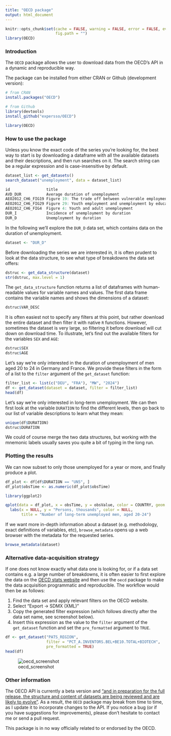 ```yaml
---
title: "OECD package"
output: html_document
---
```


```r
knitr::opts_chunk$set(cache = FALSE, warning = FALSE, error = FALSE, eval = TRUE,
                      fig.path = "")
library(OECD)
```

### Introduction

The `OECD` package allows the user to download data from the OECD's API in a
dynamic and reproducible way.

The package can be installed from either CRAN or Github (development version):

```r
# from CRAN
install.packages("OECD")

# from Github
library(devtools)
install_github("expersso/OECD")

library(OECD)
```

### How to use the package

Unless you know the exact code of the series you're looking for, the best way to
start is by downloading a dataframe with all the available datasets and their 
descriptions, and then run searches on it. The search string can be a regular
expression and is case-insensitive by default.

```r
dataset_list <- get_datasets()
search_dataset("unemployment", data = dataset_list)
```

```r
id                title
AVD_DUR           Average duration of unemployment
AEO2012_CH6_FIG19 Figure 19: The trade off between vulnerable employment...
AEO2012_CH6_FIG29 Figure 29: Youth employment and unemployment by education...
AEO2012_CH6_FIG4  Figure 4: Youth and adult unemployment
DUR_I             Incidence of unemployment by duration
DUR_D             Unemployment by duration
```

In the following we'll explore the `DUR_D` data set, which contains data on 
the duration of unemployment.

```r
dataset <- "DUR_D"
```

Before downloading the series we are interested in, it is often prudent to look 
at the data structure, to see what type of breakdowns the data set offers:

```r
dstruc <- get_data_structure(dataset)
str(dstruc, max.level = 1)
```

The `get_data_structure` function returns a list of dataframes with
human-readable values for variable names and values. The first data frame
contains the variable names and shows the dimensions of a dataset:

```r
dstruc$VAR_DESC
```

It is often easiest not to specify any filters at this point, but rather
download the entire dataset and then filter it with native `R` functions.
However, sometimes the dataset is very large, so filtering it before download
will cut down on download time. To illustrate, let's find out the available
filters for the variables `SEX` and `AGE`:

```r
dstruc$SEX
dstruc$AGE
```

Let's say we're only interested in the duration of unemployment of men aged 20
to 24 in Germany and France. We provide these filters in the form of a list to 
the `filter` argument of the `get_dataset` function:

```r
filter_list <- list(c("DEU", "FRA"), "MW", "2024")
df <- get_dataset(dataset = dataset, filter = filter_list)
head(df)
```

Let's say we're only interested in long-term unemployment. We can then first
look at the variable `DURATION` to find the different levels, then go back to
our list of variable descriptions to learn what they mean:

```r
unique(df$DURATION)
dstruc$DURATION
```

We could of course merge the two data structures, but working with the mnemonic
labels usually saves you quite a bit of typing in the long run.

### Plotting the results

We can now subset to only those unemployed for a year or more, and finally
produce a plot.

```r
df_plot <- df[df$DURATION == "UN5", ]
df_plot$obsTime <- as.numeric(df_plot$obsTime)

library(ggplot2)

qplot(data = df_plot, x = obsTime, y = obsValue, color = COUNTRY, geom = "line") +
  labs(x = NULL, y = "Persons, thousands", color = NULL,
       title = "Number of long-term unemployed men, aged 20-24")
```

If we want more in-depth information about a dataset (e.g. methodology, exact
definitions of variables, etc), `browse_metadata` opens up a web
browser with the metadata for the requested series.

```r
browse_metadata(dataset)
```

### Alternative data-acquisition strategy

If one does not know exactly what data one is looking for, or if a data set 
contains e.g. a large number of breakdowns, it is often easier to first explore 
the data on the [OECD stats website](http://stats.oecd.org) and then use the
`oecd` package to make the data acquisition programmatic and reproducible. The
workflow would then be as follows:

1. Find the data set and apply relevant filters on the OECD website.
1. Select "Export -> SDMX (XML)"
1. Copy the generated filter expression (which follows directly after the data set name, 
see screenshot below).
1. Insert this expression as the value to the `filter` argument of the `get_dataset` 
function and set the `pre_formatted` argument to `TRUE`.

```r
df <- get_dataset("PATS_REGION",
                  filter = "PCT_A.INVENTORS.BEL+BE10.TOTAL+BIOTECH", 
                  pre_formatted = TRUE)
head(df)
```

![oecd_screenshot](vignettes/figures/oecd.png)

### Other information

The OECD API is currently a beta version and ["and in preparation for the full
release, the structure and content of datasets are being reviewed and are likely
to evolve"](http://stats.oecd.org/OpenDataAPI/index.htm). As a result, the
`OECD` package may break from time to time, as I update it to incorporate 
changes to the API. If you notice a bug (or if you have suggestions for 
improvements), please don't hesitate to contact me or send a pull request.

This package is in no way officially related to or endorsed by the OECD.